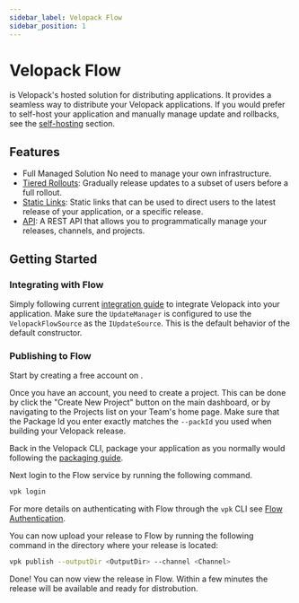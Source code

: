 ```yaml
---
sidebar_label: Velopack Flow
sidebar_position: 1
---
```


# Velopack Flow
<AppliesTo all />

<FlowLink text="Flow" /> is Velopack's hosted solution for distributing applications. It provides a seamless way to distribute your Velopack applications. If you would prefer to self-host your application and manually manage update and rollbacks, see the [self-hosting](self-hosting.mdx) section.

## Features

- Full Managed Solution No need to manage your own infrastructure.
- [Tiered Rollouts](Flow/tiered-rollout.mdx): Gradually release updates to a subset of users before a full rollout.
- [Static Links](Flow/static-links.mdx): Static links that can be used to direct users to the latest release of your application, or a specific release.
- [API](Flow/api.mdx): A REST API that allows you to programmatically manage your releases, channels, and projects.

## Getting Started

### Integrating with Flow
Simply following current [integration guide](../integrating/overview.mdx) to integrate Velopack into your application. Make sure the `UpdateManager` is configured to use the `VelopackFlowSource` as the `IUpdateSource`. This is the default behavior of the default constructor.

### Publishing to Flow
Start by creating a free account on <FlowLink />.

Once you have an account, you need to create a project. This can be done by click the "Create New Project" button on the main dashboard, or by navigating to the Projects list on your Team's home page.
Make sure that the Package Id you enter exactly matches the `--packId` you used when building your Velopack release. 

Back in the Velopack CLI, package your application as you normally would following the [packaging guide](../packaging/overview.mdx). 

Next login to the Flow service by running the following command.
```bash
vpk login
```
For more details on authenticating with Flow through the `vpk` CLI see [Flow Authentication](Flow/authentication.mdx).

You can now upload your release to Flow by running the following command in the directory where your release is located:
```bash
vpk publish --outputDir <OutputDir> --channel <Channel>
```

Done! You can now view the release in Flow. Within a few minutes the release will be available and ready for distrobution.

